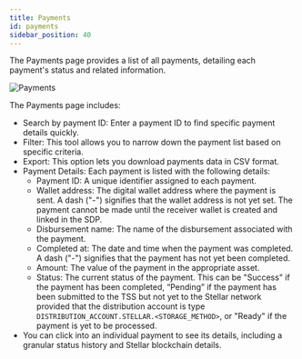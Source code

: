 ```yaml
---
title: Payments
id: payments
sidebar_position: 40
---
```


The Payments page provides a list of all payments, detailing each payment's status and related information.

![Payments](/assets/SDP/SDP22.png)

The Payments page includes:

- Search by payment ID: Enter a payment ID to find specific payment details quickly.
- Filter: This tool allows you to narrow down the payment list based on specific criteria.
- Export: This option lets you download payments data in CSV format.
- Payment Details: Each payment is listed with the following details:
  - Payment ID: A unique identifier assigned to each payment.
  - Wallet address: The digital wallet address where the payment is sent. A dash ("-") signifies that the wallet address is not yet set. The payment cannot be made until the receiver wallet is created and linked in the SDP.
  - Disbursement name: The name of the disbursement associated with the payment.
  - Completed at: The date and time when the payment was completed. A dash ("-") signifies that the payment has not yet been completed.
  - Amount: The value of the payment in the appropriate asset.
  - Status: The current status of the payment. This can be "Success" if the payment has been completed, “Pending” if the payment has been submitted to the TSS but not yet to the Stellar network provided that the distribution account is type `DISTRIBUTION_ACCOUNT.STELLAR.<STORAGE_METHOD>`, or "Ready" if the payment is yet to be processed.
- You can click into an individual payment to see its details, including a granular status history and Stellar blockchain details.
